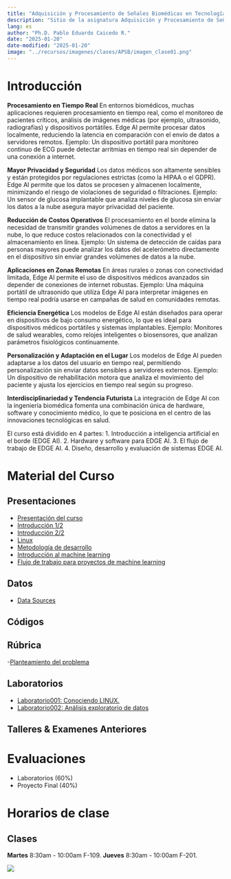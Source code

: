```yaml
---
title: "Adquisición y Procesamiento de Señales Biomédicas en Tecnologías de Borde"
description: "Sitio de la asignatura Adquisición y Procesamiento de Señales Biomédicas en Tecnologías de Borde en la Escuela Colombiana de Ingeniería"
lang: es
author: "Ph.D. Pablo Eduardo Caicedo R."
date: "2025-01-20"
date-modified: "2025-01-20"
image: "../recursos/imagenes/clases/APSB/imagen_clase01.png"
---
```


# Introducción

**Procesamiento en Tiempo Real**
En entornos biomédicos, muchas aplicaciones requieren procesamiento en tiempo real, como el monitoreo de pacientes críticos, análisis de imágenes médicas (por ejemplo, ultrasonido, radiografías) y dispositivos portátiles. Edge AI permite procesar datos localmente, reduciendo la latencia en comparación con el envío de datos a servidores remotos. Ejemplo: Un dispositivo portátil para monitoreo continuo de ECG puede detectar arritmias en tiempo real sin depender de una conexión a internet.

**Mayor Privacidad y Seguridad**
Los datos médicos son altamente sensibles y están protegidos por regulaciones estrictas (como la HIPAA o el GDPR). Edge AI permite que los datos se procesen y almacenen localmente, minimizando el riesgo de violaciones de seguridad o filtraciones. Ejemplo: Un sensor de glucosa implantable que analiza niveles de glucosa sin enviar los datos a la nube asegura mayor privacidad del paciente.

**Reducción de Costos Operativos**
El procesamiento en el borde elimina la necesidad de transmitir grandes volúmenes de datos a servidores en la nube, lo que reduce costos relacionados con la conectividad y el almacenamiento en línea. Ejemplo: Un sistema de detección de caídas para personas mayores puede analizar los datos del acelerómetro directamente en el dispositivo sin enviar grandes volúmenes de datos a la nube.

**Aplicaciones en Zonas Remotas**
En áreas rurales o zonas con conectividad limitada, Edge AI permite el uso de dispositivos médicos avanzados sin depender de conexiones de internet robustas. Ejemplo: Una máquina portátil de ultrasonido que utiliza Edge AI para interpretar imágenes en tiempo real podría usarse en campañas de salud en comunidades remotas.

**Eficiencia Energética**
Los modelos de Edge AI están diseñados para operar en dispositivos de bajo consumo energético, lo que es ideal para dispositivos médicos portátiles y sistemas implantables. Ejemplo: Monitores de salud wearables, como relojes inteligentes o biosensores, que analizan parámetros fisiológicos continuamente.

**Personalización y Adaptación en el Lugar**
Los modelos de Edge AI pueden adaptarse a los datos del usuario en tiempo real, permitiendo personalización sin enviar datos sensibles a servidores externos. Ejemplo: Un dispositivo de rehabilitación motora que analiza el movimiento del paciente y ajusta los ejercicios en tiempo real según su progreso.

**Interdisciplinariedad y Tendencia Futurista**
La integración de Edge AI con la ingeniería biomédica fomenta una combinación única de hardware, software y conocimiento médico, lo que te posiciona en el centro de las innovaciones tecnológicas en salud.

El curso está dividido en 4 partes:
1. Introducción a inteligencia artificial en el borde (EDGE AI).
2. Hardware y software para EDGE AI.
3. El flujo de trabajo de EDGE AI.
4. Diseño, desarrollo y evaluación de sistemas EDGE AI.

# Material del Curso

## Presentaciones

- [Presentación del curso](../presentaciones/APSB/Lect001_Presentacion.qmd)
- [Introducción 1/2](../presentaciones/APSB/Lect002_PresentacionIntroduccion.qmd)
- [Introducción 2/2](../presentaciones/APSB/Lect003_EDGEAI.qmd)
- [Linux](../presentaciones/APSB/Lect004_LINUX.qmd)
- [Metodología de desarrollo](../presentaciones/APSB/Lect005_Methods.qmd)
- [Introducción al machine learning](../presentaciones/APSB/Lect006_MachineLearningIntroduction.qmd)
- [Flujo de trabajo para proyectos de machine learning](../presentaciones/APSB/Lect007_MachineLearningWorkflow.qmd)

## Datos

* [Data Sources](../presentaciones/PSIM/Asist001_SourcesData.qmd)

## Códigos



## Rúbrica 

-[Planteamiento del problema](../rubricas/Rubrica_ProyectoFinal_apsb_Planteamiento.qmd)

## Laboratorios

- [Laboratorio001: Conociendo LINUX.](../laboratorios/APSB/lab01_Linux.qmd)
- [Laboratorio002: Análisis exploratorio de datos](../laboratorios/APSB/lab02_EDA.qmd)

## Talleres \& Examenes Anteriores


# Evaluaciones

-	Laboratorios (60%) 
-	Proyecto Final (40%)

# Horarios de clase

## Clases

**Martes** 8:30am - 10:00am F-109. **Jueves** 8:30am - 10:00am F-201.

::: {.column-margin}
![](../recursos/imagenes/generales/Escuela_Rosario_logo.png)
:::
